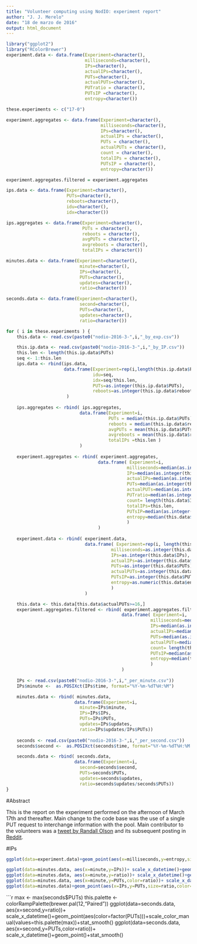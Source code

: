 ```yaml
---
title: "Volunteer computing using NodIO: experiment report"
author: "J. J. Merelo"
date: "18 de marzo de 2016"
output: html_document
---
```


```r

library("ggplot2")
library("RColorBrewer")
experiment.data <- data.frame(Experiment=character(),
                              milliseconds=character(),                           
                              IPs=character(), 
                              actualIPs=character(),
                              PUTs=character(),
                              actualPUTs=character(),
                              PUTratio = character(),
                              PUTsIP =character(),
                              entropy=character())

these.experiments <- c("17-0")

experiment.aggregates <- data.frame(Experiment=character(),
                                    milliseconds=character(),
                                    IPs=character(),
                                    actualIPs = character(),
                                    PUTs = character(),
                                    actualPUTs = character(),
                                    count = character(),
                                    totalIPs = character(),
                                    PUTsIP = character(),
                                    entropy=character())

experiment.aggregates.filtered = experiment.aggregates

ips.data <- data.frame(Experiment=character(),                      
                       PUTs=character(),
                       reboots=character(),
                       idu=character(),
                       idx=character())

ips.aggregates <- data.frame(Experiment=character(),
                             PUTs = character(),
                             reboots = character(),
                             avgPUTs = character(),
                             avgreboots = character(),
                             totalIPs = character())

minutes.data <- data.frame(Experiment=character(),                      
                            minute=character(),
                            IPs=character(),
                            PUTs=character(),
                            updates=character(),
                            ratio=character())

seconds.data <- data.frame(Experiment=character(),                      
                            second=character(),
                            PUTs=character(),
                            updates=character(),
                            ratio=character())

for ( i in these.experiments ) {
    this.data <- read.csv(paste0("nodio-2016-3-",i,"_by_exp.csv"))

    this.ip.data <- read.csv(paste0("nodio-2016-3-",i,"_by_IP.csv"))
    this.len <- length(this.ip.data$PUTs)
    seq <- 1:this.len
    ips.data <- rbind(ips.data,
                      data.frame(Experiment=rep(i,length(this.ip.data$PUTs)),
                                 idu=seq,
                                 idx=seq/this.len,
                                 PUTs=as.integer(this.ip.data$PUTs),
                                 reboots=as.integer(this.ip.data$reboots))
                       )
    
    ips.aggregates <- rbind( ips.aggregates,
                            data.frame(Experiment=i,
                                       PUTs = median(this.ip.data$PUTs),
                                       reboots = median(this.ip.data$reboots),
                                       avgPUTs = mean(this.ip.data$PUTs),
                                       avgreboots = mean(this.ip.data$reboots),
                                       totalIPs =this.len )
                            )
    
    experiment.aggregates <- rbind( experiment.aggregates,
                                   data.frame( Experiment=i,                   
                                              milliseconds=median(as.integer(this.data$milliseconds)),
                                              IPs=median(as.integer(this.data$IPs)),
                                              actualIPs=median(as.integer(this.data$actualIPs)),
                                              PUTs=median(as.integer(this.data$PUTs)),
                                              actualPUTs=median(as.integer(this.data$actualPUTs)),
                                              PUTratio=median(as.integer(this.data$actualPUTs)/as.integer(this.data$PUTs)),
                                              count= length(this.data$IPs),
                                              totalIPs=this.len,
                                              PUTsIP=median(as.integer(this.data$PUTs)/as.integer(this.data$IPs)),
                                              entropy=median(this.data$entropy)
                                              )
                                   )
    
    experiment.data <- rbind( experiment.data,
                              data.frame( Experiment=rep(i, length(this.data$IPs)),                   
                                        milliseconds=as.integer(this.data$milliseconds),
                                        IPs=as.integer(this.data$IPs),
                                        actualIPs=as.integer(this.data$actualIPs),
                                        PUTs=as.integer(this.data$PUTs),
                                        actualPUTs=as.integer(this.data$actualPUTs),
                                        PUTsIP=as.integer(this.data$PUTs)/as.integer(this.data$IPs),
                                        entropy=as.numeric(this.data$entropy)
                                        )
                              )

    this.data <- this.data[this.data$actualPUTs>=16,]
    experiment.aggregates.filtered <- rbind( experiment.aggregates.filtered,
                                            data.frame( Experiment=i,                   
                                                       milliseconds=median(as.integer(this.data$milliseconds)),
                                                       IPs=median(as.integer(this.data$IPs)),
                                                       actualIPs=median(as.integer(this.data$actualIPs)),
                                                       PUTs=median(as.integer(this.data$PUTs)),
                                                       actualPUTs=median(as.integer(this.data$actualPUTs)),
                                                       count= length(this.data$IPs),
                                                       PUTsIP=median(as.integer(this.data$PUTs)/as.integer(this.data$IPs)),
                                                       entropy=median(this.data$entropy)
                                                       )
                                            )
    
    IPs <- read.csv(paste0("nodio-2016-3-",i,"_per_minute.csv"))
    IPs$minute <-  as.POSIXct(IPs$time, format="%Y-%m-%dT%H:%M")

    minutes.data <- rbind( minutes.data,
                          data.frame(Experiment=i,                      
                            minute=IPs$minute,
                            IPs=IPs$IPs,
                            PUTs=IPs$PUTs,
                            updates=IPs$updates,
                            ratio=IPs$updates/IPs$PUTs))
    
    seconds <- read.csv(paste0("nodio-2016-3-",i,"_per_second.csv"))
    seconds$second <-  as.POSIXct(seconds$time, format="%Y-%m-%dT%H:%M:%S")

    seconds.data <- rbind( seconds.data,
                          data.frame(Experiment=i,                      
                            second=seconds$second,
                            PUTs=seconds$PUTs,
                            updates=seconds$updates,
                            ratio=seconds$updates/seconds$PUTs))
}

```

#Abstract

This is the report on the experiment performed on the afternoon of March 17th and thereafter. Main change to the code base was the use of a single PUT request to interchange information with the pool. Main contributor to the volunteers was a [tweet by Randall Olson](https://twitter.com/randal_olson/status/710534806090682368) and its subsequent posting in [Reddit](https://twitter.com/PureValueLtd/status/710543530503102464).

#IPs

```r
ggplot(data=experiment.data)+geom_point(aes(x=milliseconds,y=entropy,size=PUTs,color=IPs))+scale_x_log10()+scale_y_log10()
```

```r
ggplot(data=minutes.data, aes(x=minute,y=IPs))+ scale_x_datetime()+geom_line()+stat_smooth()
ggplot(data=minutes.data, aes(x=minute,y=ratio))+ scale_x_datetime()+geom_line()+stat_smooth()
ggplot(data=minutes.data, aes(x=minute,y=PUTs,color=ratio))+ scale_x_datetime()+geom_point()+stat_smooth()
ggplot(data=minutes.data)+geom_point(aes(x=IPs,y=PUTs,size=ratio,color=updates))

```

```r
max <- max(seconds$PUTs)
this.palette <- colorRampPalette(brewer.pal(12,"Paired"))
ggplot(data=seconds.data, aes(x=second,y=ratio))+ scale_x_datetime()+geom_point(aes(color=factor(PUTs)))+scale_color_manual(values=this.palette(max))+stat_smooth()
ggplot(data=seconds.data, aes(x=second,y=PUTs,color=ratio))+ scale_x_datetime()+geom_point()+stat_smooth()


